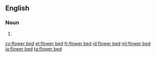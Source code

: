 ==English==

===Noun===
{{en-noun}}

# {{alternative spelling of|flowerbed}}

[[cy:flower bed]]
[[et:flower bed]]
[[fr:flower bed]]
[[id:flower bed]]
[[ml:flower bed]]
[[ja:flower bed]]
[[ta:flower bed]]